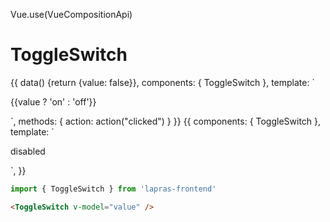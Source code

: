Vue.use(VueCompositionApi)


<Meta title="ToggleSwitch" component={ToggleSwitch} />

# ToggleSwitch

<Preview>
  <Story name="default">
    {{
      data() {return {value: false}},
      components: { ToggleSwitch },
      template: `
      <div>
        <ToggleSwitch v-model="value" />
        <p>{{value ? 'on' : 'off'}}</p>
      </div>
      `,
      methods: { action: action("clicked") }
    }}
  </Story>
  <Story name="has label">
    {{
      components: { ToggleSwitch },
      template: `
      <div>
        <ToggleSwitch disabled />
        <p>disabled</p>
      </div>
      `,
    }}
  </Story>
</Preview>

```typescript
import { ToggleSwitch } from 'lapras-frontend'
```

```html
<ToggleSwitch v-model="value" />
```

<Props of={ToggleSwitch} />
